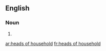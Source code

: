==English==

===Noun===
{{head|en|head=[[heads]] of [[household]]}}

# {{plural of|head of household}}

[[ar:heads of household]]
[[fr:heads of household]]